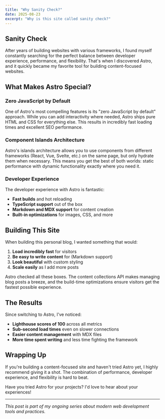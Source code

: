 ```yaml
---
title: "Why Sanity Check?"
date: 2025-08-23
excerpt: "Why is this site called sanity check?"
---
```


## Sanity Check

After years of building websites with various frameworks, I found myself constantly searching for the perfect balance between developer experience, performance, and flexibility. That's when I discovered Astro, and it quickly became my favorite tool for building content-focused websites.

## What Makes Astro Special?

### Zero JavaScript by Default

One of Astro's most compelling features is its "zero JavaScript by default" approach. While you can add interactivity where needed, Astro ships pure HTML and CSS for everything else. This results in incredibly fast loading times and excellent SEO performance.

### Component Islands Architecture

Astro's islands architecture allows you to use components from different frameworks (React, Vue, Svelte, etc.) on the same page, but only hydrate them when necessary. This means you get the best of both worlds: static performance with dynamic functionality exactly where you need it.

### Developer Experience

The developer experience with Astro is fantastic:

- **Fast builds** and hot reloading
- **TypeScript support** out of the box
- **Markdown and MDX support** for content creation
- **Built-in optimizations** for images, CSS, and more

## Building This Site

When building this personal blog, I wanted something that would:

1. **Load incredibly fast** for visitors
2. **Be easy to write content** for (Markdown support)
3. **Look beautiful** with custom styling
4. **Scale easily** as I add more posts

Astro checked all these boxes. The content collections API makes managing blog posts a breeze, and the build-time optimizations ensure visitors get the fastest possible experience.

## The Results

Since switching to Astro, I've noticed:

- **Lighthouse scores of 100** across all metrics
- **Sub-second load times** even on slower connections  
- **Easier content management** with MDX files
- **More time spent writing** and less time fighting the framework

## Wrapping Up

If you're building a content-focused site and haven't tried Astro yet, I highly recommend giving it a shot. The combination of performance, developer experience, and flexibility is hard to beat.

Have you tried Astro for your projects? I'd love to hear about your experiences!

---

*This post is part of my ongoing series about modern web development tools and practices.*
